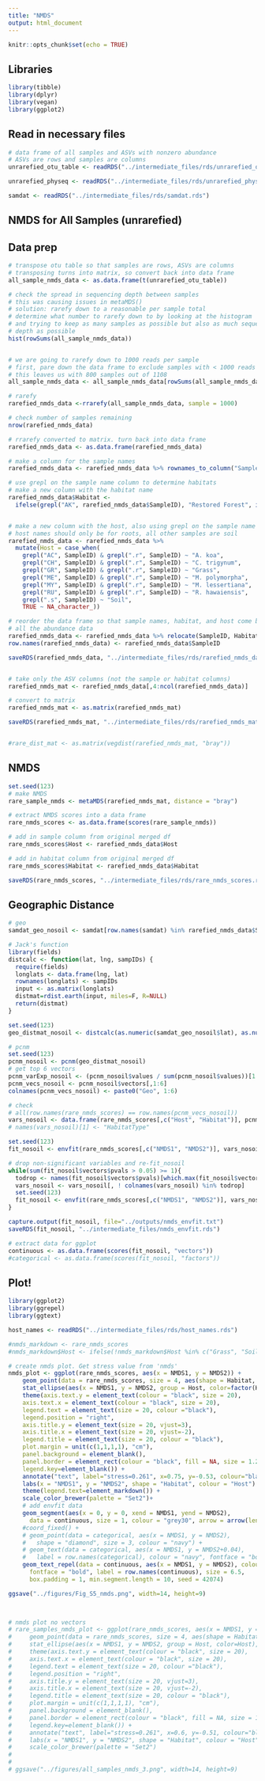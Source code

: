 ```yaml
---
title: "NMDS"
output: html_document
---
```


```r
knitr::opts_chunk$set(echo = TRUE)
```

## Libraries

```r

library(tibble)
library(dplyr)
library(vegan)
library(ggplot2)

```

## Read in necessary files

```r

# data frame of all samples and ASVs with nonzero abundance
# ASVs are rows and samples are columns
unrarefied_otu_table <- readRDS("../intermediate_files/rds/unrarefied_otu_table.rds")

unrarefied_physeq <- readRDS("../intermediate_files/rds/unrarefied_physeq.rds")

samdat <- readRDS("../intermediate_files/rds/samdat.rds")


```


## NMDS for All Samples (unrarefied)


## Data prep

```r

# transpose otu table so that samples are rows, ASVs are columns
# transposing turns into matrix, so convert back into data frame
all_sample_nmds_data <- as.data.frame(t(unrarefied_otu_table))

# check the spread in sequencing depth between samples
# this was causing issues in metaMDS()
# solution: rarefy down to a reasonable per sample total
# determine what number to rarefy down to by looking at the histogram
# and trying to keep as many samples as possible but also as much sequencing
# depth as possible
hist(rowSums(all_sample_nmds_data))


# we are going to rarefy down to 1000 reads per sample
# first, pare down the data frame to exclude samples with < 1000 reads
# this leaves us with 800 samples out of 1108
all_sample_nmds_data <- all_sample_nmds_data[rowSums(all_sample_nmds_data) >= 1000 , ]

# rarefy
rarefied_nmds_data <-rrarefy(all_sample_nmds_data, sample = 1000)

# check number of samples remaining
nrow(rarefied_nmds_data)

# rrarefy converted to matrix. turn back into data frame
rarefied_nmds_data <- as.data.frame(rarefied_nmds_data)

# make a column for the sample names
rarefied_nmds_data <- rarefied_nmds_data %>% rownames_to_column("SampleID")

# use grepl on the sample name column to determine habitats
# make a new column with the habitat name
rarefied_nmds_data$Habitat <-  
  ifelse(grepl("AK", rarefied_nmds_data$SampleID), "Restored Forest", ifelse(grepl("RO", rarefied_nmds_data$SampleID), "Remnant Forest", "Other"))


# make a new column with the host, also using grepl on the sample name
# host names should only be for roots, all other samples are soil
rarefied_nmds_data <- rarefied_nmds_data %>%
  mutate(Host = case_when(
    grepl("AC", SampleID) & grepl(".r", SampleID) ~ "A. koa",
    grepl("CH", SampleID) & grepl(".r", SampleID) ~ "C. trigynum",
    grepl("GR", SampleID) & grepl(".r", SampleID) ~ "Grass",
    grepl("ME", SampleID) & grepl(".r", SampleID) ~ "M. polymorpha",
    grepl("MY", SampleID) & grepl(".r", SampleID) ~ "M. lessertiana",
    grepl("RU", SampleID) & grepl(".r", SampleID) ~ "R. hawaiensis",
    grepl(".s", SampleID) ~ "Soil",
    TRUE ~ NA_character_))

# reorder the data frame so that sample names, habitat, and host come before
# all the abundance data
rarefied_nmds_data <- rarefied_nmds_data %>% relocate(SampleID, Habitat, Host)
row.names(rarefied_nmds_data) <- rarefied_nmds_data$SampleID

saveRDS(rarefied_nmds_data, "../intermediate_files/rds/rarefied_nmds_data.rds")


# take only the ASV columns (not the sample or habitat columns)
rarefied_nmds_mat <- rarefied_nmds_data[,4:ncol(rarefied_nmds_data)]

# convert to matrix
rarefied_nmds_mat <- as.matrix(rarefied_nmds_mat)

saveRDS(rarefied_nmds_mat, "../intermediate_files/rds/rarefied_nmds_mat.rds")


#rare_dist_mat <- as.matrix(vegdist(rarefied_nmds_mat, "bray"))


```


## NMDS

```r

set.seed(123)
# make NMDS
rare_sample_nmds <- metaMDS(rarefied_nmds_mat, distance = "bray")

# extract NMDS scores into a data frame
rare_nmds_scores <- as.data.frame(scores(rare_sample_nmds))

# add in sample column from original merged df
rare_nmds_scores$Host <- rarefied_nmds_data$Host

# add in habitat column from original merged df
rare_nmds_scores$Habitat <- rarefied_nmds_data$Habitat

saveRDS(rare_nmds_scores, "../intermediate_files/rds/rare_nmds_scores.rds")


```

## Geographic Distance

```r

# geo
samdat_geo_nosoil <- samdat[row.names(samdat) %in% rarefied_nmds_data$SampleID,]

# Jack's function
library(fields)
distcalc <- function(lat, lng, sampIDs) {
  require(fields)
  longlats <- data.frame(lng, lat)
  rownames(longlats) <- sampIDs
  input <- as.matrix(longlats)
  distmat=rdist.earth(input, miles=F, R=NULL)
  return(distmat)
}

set.seed(123)
geo_distmat_nosoil <- distcalc(as.numeric(samdat_geo_nosoil$lat), as.numeric(samdat_geo_nosoil$lon), row.names(samdat_geo_nosoil))

# pcnm
set.seed(123)
pcnm_nosoil <- pcnm(geo_distmat_nosoil)
# get top 6 vectors
pcnm_varExp_nosoil <- (pcnm_nosoil$values / sum(pcnm_nosoil$values))[1:6]
pcnm_vecs_nosoil <- pcnm_nosoil$vectors[,1:6]
colnames(pcnm_vecs_nosoil) <- paste0("Geo", 1:6)

# check
# all(row.names(rare_nmds_scores) == row.names(pcnm_vecs_nosoil))
vars_nosoil <- data.frame(rare_nmds_scores[,c("Host", "Habitat")], pcnm_vecs_nosoil)
# names(vars_nosoil)[1] <- "HabitatType"

set.seed(123)
fit_nosoil <- envfit(rare_nmds_scores[,c("NMDS1", "NMDS2")], vars_nosoil, nperm=1000)

# drop non-significant variables and re-fit_nosoil
while(sum(fit_nosoil$vectors$pvals > 0.05) >= 1){
  todrop <- names(fit_nosoil$vectors$pvals)[which.max(fit_nosoil$vectors$pvals)]
  vars_nosoil <- vars_nosoil[, ! colnames(vars_nosoil) %in% todrop]
  set.seed(123)
  fit_nosoil <- envfit(rare_nmds_scores[,c("NMDS1", "NMDS2")], vars_nosoil, permutations=1000)
}

capture.output(fit_nosoil, file="../outputs/nmds_envfit.txt")
saveRDS(fit_nosoil, "../intermediate_files/nmds_envfit.rds")

# extract data for ggplot
continuous <- as.data.frame(scores(fit_nosoil, "vectors"))
#categorical <- as.data.frame(scores(fit_nosoil, "factors"))


```




## Plot!

```r

library(ggplot2)
library(ggrepel)
library(ggtext)

host_names <- readRDS("../intermediate_files/rds/host_names.rds")

#nmds_markdown <- rare_nmds_scores
#nmds_markdown$Host <- ifelse(!nmds_markdown$Host %in% c("Grass", "Soil"), paste0("*", nmds_markdown$Host, "*"), nmds_markdown$Host)

# create nmds plot. Get stress value from 'nmds'
nmds_plot <- ggplot(rare_nmds_scores, aes(x = NMDS1, y = NMDS2)) + 
    geom_point(data = rare_nmds_scores, size = 4, aes(shape = Habitat, colour = factor(Host, levels=host_names)), alpha = 0.8)+ 
    stat_ellipse(aes(x = NMDS1, y = NMDS2, group = Host, color=factor(Host, levels=host_names)), level = 0.95, size=1) +
    theme(axis.text.y = element_text(colour = "black", size = 20), 
    axis.text.x = element_text(colour = "black", size = 20), 
    legend.text = element_text(size = 20, colour ="black"), 
    legend.position = "right", 
    axis.title.y = element_text(size = 20, vjust=3),
    axis.title.x = element_text(size = 20, vjust=-2),
    legend.title = element_text(size = 20, colour = "black"),
    plot.margin = unit(c(1,1,1,1), "cm"),
    panel.background = element_blank(), 
    panel.border = element_rect(colour = "black", fill = NA, size = 1.2),
    legend.key=element_blank()) + 
    annotate("text", label="stress=0.261", x=0.75, y=-0.53, colour="black", size = 7) +
    labs(x = "NMDS1", y = "NMDS2", shape = "Habitat", colour = "Host") +
    theme(legend.text=element_markdown()) +
    scale_color_brewer(palette = "Set2")+
    # add envfit data
    geom_segment(aes(x = 0, y = 0, xend = NMDS1, yend = NMDS2),
      data = continuous, size = 1, colour = "grey30", arrow = arrow(length = unit(0.25, "cm"))) +
    #coord_fixed() +
    # geom_point(data = categorical, aes(x = NMDS1, y = NMDS2),
    #   shape = "diamond", size = 3, colour = "navy") +
    # geom_text(data = categorical, aes(x = NMDS1, y = NMDS2+0.04),
    #   label = row.names(categorical), colour = "navy", fontface = "bold", size = 6) +
    geom_text_repel(data = continuous, aes(x = NMDS1, y = NMDS2), colour = "grey30",
      fontface = "bold", label = row.names(continuous), size = 6.5, 
      box.padding = 1, min.segment.length = 10, seed = 42074)

ggsave("../figures/Fig_S5_nmds.png", width=14, height=9)
  


# nmds plot no vectors
# rare_samples_nmds_plot <- ggplot(rare_nmds_scores, aes(x = NMDS1, y = NMDS2)) + 
#     geom_point(data = rare_nmds_scores, size = 4, aes(shape = Habitat, colour = Host))+ 
#     stat_ellipse(aes(x = NMDS1, y = NMDS2, group = Host, color=Host), level = 0.50, size=1) +
#     theme(axis.text.y = element_text(colour = "black", size = 20), 
#     axis.text.x = element_text(colour = "black", size = 20), 
#     legend.text = element_text(size = 20, colour ="black"), 
#     legend.position = "right", 
#     axis.title.y = element_text(size = 20, vjust=3),
#     axis.title.x = element_text(size = 20, vjust=-2),
#     legend.title = element_text(size = 20, colour = "black"),
#     plot.margin = unit(c(1,1,1,1), "cm"),
#     panel.background = element_blank(), 
#     panel.border = element_rect(colour = "black", fill = NA, size = 1.2),
#     legend.key=element_blank()) + 
#     annotate("text", label="stress=0.261", x=0.6, y=-0.51, colour="black", size = 7) +
#     labs(x = "NMDS1", y = "NMDS2", shape = "Habitat", colour = "Host") +
#     scale_color_brewer(palette = "Set2")
# 
# 
# ggsave("../figures/all_samples_nmds_3.png", width=14, height=9)



```



